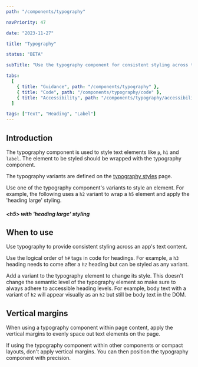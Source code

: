 ```yaml
---
path: "/components/typography"

navPriority: 47

date: "2023-11-27"

title: "Typography"

status: "BETA"

subTitle: "Use the typography component for consistent styling across typographical elements."

tabs:
  [
    { title: "Guidance", path: "/components/typography" },
    { title: "Code", path: "/components/typography/code" },
    { title: "Accessibility", path: "/components/typography/accessibility" },
  ]

tags: ["Text", "Heading", "Label"]
---
```



## Introduction

The typography component is used to style text elements like `p`, `h1` and `label`. The element to be styled should be wrapped with the typography component.

The typography variants are defined on the [typography styles](/styles/typography) page.

Use one of the typography component's variants to style an element. For example, the following uses a `h2` variant to wrap a `h5` element and apply the 'heading large' styling.

<ComponentPreview>
  <IcTypography variant="h2">
    <h5>&lt;h5&gt; with 'heading large' styling</h5>
  </IcTypography>
</ComponentPreview>

## When to use

Use typography to provide consistent styling across an app's text content.

Use the logical order of `h#` tags in code for headings. For example, a `h3` heading needs to come after a `h2` heading but can be styled as any variant.

Add a variant to the typography element to change its style. This doesn't change the semantic level of the typography element so make sure to always adhere to <ic-link target="_blank" href="https://www.w3.org/WAI/tutorials/page-structure/headings/" rel="noreferrer noopener nofollow">accessible heading levels</ic-link>. For example, body text with a variant of `h2` will appear visually as an `h2` but still be body text in the DOM.

## Vertical margins

When using a typography component within page content, apply the vertical margins to evenly space out text elements on the page.

If using the typography component within other components or compact layouts, don't apply vertical margins. You can then position the typography component with precision.
